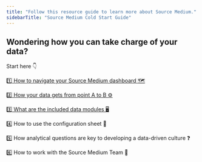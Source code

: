 ```yaml
---
title: "Follow this resource guide to learn more about Source Medium."
sidebarTitle: "Source Medium Cold Start Guide"
---
```


## Wondering how you can take charge of your data? 

Start here 👇

[1️⃣ How to navigate your Source Medium dashboard  🗺️](/report-docs/navigating-your-dashboard)

[2️⃣ How your data gets from point A to B  ⚙️](/getting-started/cold-start/how-your-data-gets-from-point-a-to-b)

[3️⃣ What are the included data modules 🖥️](/report-docs/all-modules-overview)

4️⃣ How to use the configuration sheet  📃

5️⃣ How analytical questions are key to developing a data-driven culture   ❓

6️⃣ How to work with the Source Medium Team  🤝